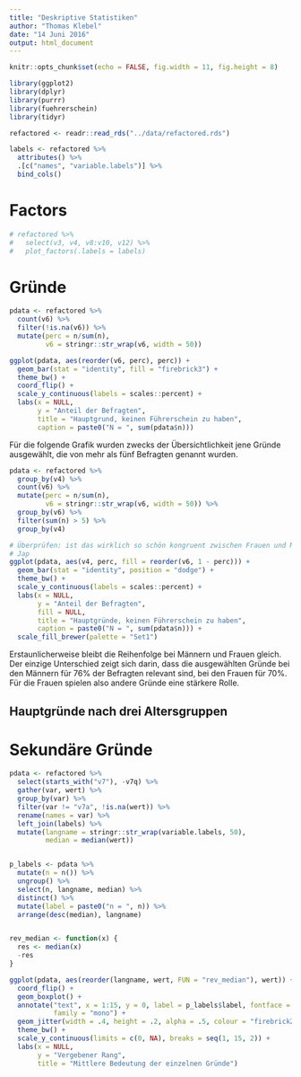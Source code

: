 ```yaml
---
title: "Deskriptive Statistiken"
author: "Thomas Klebel"
date: "14 Juni 2016"
output: html_document
---
```


```r
knitr::opts_chunk$set(echo = FALSE, fig.width = 11, fig.height = 8)

library(ggplot2)
library(dplyr)
library(purrr)
library(fuehrerschein)
library(tidyr)

refactored <- readr::read_rds("../data/refactored.rds")

labels <- refactored %>%
  attributes() %>%
  .[c("names", "variable.labels")] %>%
  bind_cols()
```

# Factors

```r
# refactored %>%
#   select(v3, v4, v8:v10, v12) %>%
#   plot_factors(.labels = labels)
```


# Gründe
```r
pdata <- refactored %>% 
  count(v6) %>% 
  filter(!is.na(v6)) %>% 
  mutate(perc = n/sum(n),
         v6 = stringr::str_wrap(v6, width = 50))

ggplot(pdata, aes(reorder(v6, perc), perc)) +
  geom_bar(stat = "identity", fill = "firebrick3") +
  theme_bw() +
  coord_flip() +
  scale_y_continuous(labels = scales::percent) +
  labs(x = NULL,
       y = "Anteil der Befragten",
       title = "Hauptgrund, keinen Führerschein zu haben",
       caption = paste0("N = ", sum(pdata$n)))

```

Für die folgende Grafik wurden zwecks der Übersichtlichkeit jene Gründe
ausgewählt, die von mehr als fünf 
Befragten genannt wurden.

```r
pdata <- refactored %>% 
  group_by(v4) %>% 
  count(v6) %>% 
  mutate(perc = n/sum(n),
         v6 = stringr::str_wrap(v6, width = 50)) %>% 
  group_by(v6) %>% 
  filter(sum(n) > 5) %>% 
  group_by(v4)

# Überprüfen: ist das wirklich so schön kongruent zwischen Frauen und Männern?
# Jap
ggplot(pdata, aes(v4, perc, fill = reorder(v6, 1 - perc))) +
  geom_bar(stat = "identity", position = "dodge") +
  theme_bw() +
  scale_y_continuous(labels = scales::percent) +
  labs(x = NULL,
       y = "Anteil der Befragten",
       fill = NULL,
       title = "Hauptgründe, keinen Führerschein zu haben",
       caption = paste0("N = ", sum(pdata$n))) +
  scale_fill_brewer(palette = "Set1")

```

Erstaunlicherweise bleibt die Reihenfolge bei Männern und Frauen gleich. Der
einzige Unterschied zeigt sich darin, dass die ausgewählten Gründe bei den Männern
für 76% der Befragten relevant sind, bei den Frauen für 70%. Für die Frauen spielen
also andere Gründe eine stärkere Rolle.

## Hauptgründe nach drei Altersgruppen


# Sekundäre Gründe

```r
pdata <- refactored %>%
  select(starts_with("v7"), -v7q) %>%
  gather(var, wert) %>%
  group_by(var) %>%
  filter(var != "v7a", !is.na(wert)) %>%
  rename(names = var) %>%
  left_join(labels) %>%
  mutate(langname = stringr::str_wrap(variable.labels, 50),
         median = median(wert))


p_labels <- pdata %>%
  mutate(n = n()) %>%
  ungroup() %>%
  select(n, langname, median) %>%
  distinct() %>%
  mutate(label = paste0("n = ", n)) %>%
  arrange(desc(median), langname)


rev_median <- function(x) {
  res <- median(x)
  -res
}

ggplot(pdata, aes(reorder(langname, wert, FUN = "rev_median"), wert)) +
  coord_flip() +
  geom_boxplot() +
  annotate("text", x = 1:15, y = 0, label = p_labels$label, fontface = "italic",
           family = "mono") +
  geom_jitter(width = .4, height = .2, alpha = .5, colour = "firebrick2") +
  theme_bw() +
  scale_y_continuous(limits = c(0, NA), breaks = seq(1, 15, 2)) +
  labs(x = NULL,
       y = "Vergebener Rang",
       title = "Mittlere Bedeutung der einzelnen Gründe")
```


